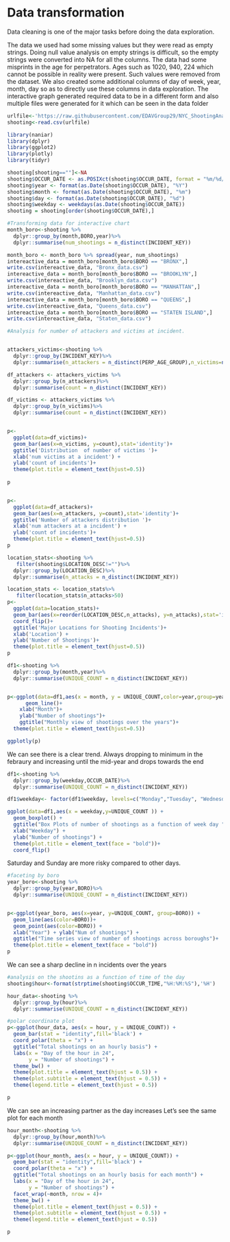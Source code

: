 # Data transformation

Data cleaning is one of the major tasks before doing the data exploration.

The data we used had some missing values but they were read as empty strings. Doing null value analysis on empty strings is difficult, so the empty strings were converted into NA for all the columns.
The data had some misprints in the age for perpetrators. Ages such as 1020, 940, 224 which cannot be possible in reality were present. Such values were removed from the dataset.
We also created some additional columns of day of week, year, month, day so as to directly use these columns in data exploration.
The interactive graph generated required data to be in a different form and also multiple files were generated for it which can be seen in the data folder

```r
urlfile<-'https://raw.githubusercontent.com/EDAVGroup29/NYC_ShootingAnalysis/main/data/NYPD_Shooting_Incident_Data_Historic.csv'
shooting<-read.csv(urlfile)
```

```r
library(naniar)
library(dplyr)
library(ggplot2)
library(plotly)
library(tidyr)
```


```r
shooting[shooting==""]<-NA
shooting$OCCUR_DATE <- as.POSIXct(shooting$OCCUR_DATE, format = "%m/%d/%Y")
shooting$year <- format(as.Date(shooting$OCCUR_DATE), "%Y")
shooting$month <- format(as.Date(shooting$OCCUR_DATE), "%m")
shooting$day <- format(as.Date(shooting$OCCUR_DATE), "%d")
shooting$weekday <- weekdays(as.Date(shooting$OCCUR_DATE))
shooting = shooting[order(shooting$OCCUR_DATE),]

```


```r
#Transforming data for interactive chart
month_boro<-shooting %>%
  dplyr::group_by(month,BORO,year)%>%
  dplyr::summarise(num_shootings = n_distinct(INCIDENT_KEY))

month_boro <- month_boro %>% spread(year, num_shootings)
intereactive_data = month_boro[month_boro$BORO == "BRONX",]
write.csv(intereactive_data, "Bronx_data.csv")
intereactive_data = month_boro[month_boro$BORO == "BROOKLYN",]
write.csv(intereactive_data, "Brooklyn_data.csv")
intereactive_data = month_boro[month_boro$BORO == "MANHATTAN",]
write.csv(intereactive_data, "Manhattan_data.csv")
intereactive_data = month_boro[month_boro$BORO == "QUEENS",]
write.csv(intereactive_data, "Queens_data.csv")
intereactive_data = month_boro[month_boro$BORO == "STATEN ISLAND",]
write.csv(intereactive_data, "Staten_data.csv")

```


```r
#Analysis for number of attackers and victims at incident.


attackers_victims<-shooting %>%
  dplyr::group_by(INCIDENT_KEY)%>%
  dplyr::summarise(n_attackers = n_distinct(PERP_AGE_GROUP),n_victims=n_distinct(VIC_AGE_GROUP))

df_attackers <- attackers_victims %>%
  dplyr::group_by(n_attackers)%>%
  dplyr::summarise(count = n_distinct(INCIDENT_KEY))

df_victims <- attackers_victims %>%
  dplyr::group_by(n_victims)%>%
  dplyr::summarise(count = n_distinct(INCIDENT_KEY))


p<-
  ggplot(data=df_victims)+
  geom_bar(aes(x=n_victims, y=count),stat='identity')+
  ggtitle('Distribution  of number of victims ')+
  xlab('num victims at a incident') +
  ylab('count of incidents')+
  theme(plot.title = element_text(hjust=0.5))
  
p


p<-
  ggplot(data=df_attackers)+
  geom_bar(aes(x=n_attackers, y=count),stat='identity')+
  ggtitle('Number of attackers distribution ')+
  xlab('num attackers at a incident') +
  ylab('count of incidents')+
  theme(plot.title = element_text(hjust=0.5))
p
```

```r
location_stats<-shooting %>%
   filter(shooting$LOCATION_DESC!="")%>%
  dplyr::group_by(LOCATION_DESC)%>%
  dplyr::summarise(n_attacks = n_distinct(INCIDENT_KEY))

location_stats <- location_stats%>%
   filter(location_stats$n_attacks>50)
p<-
  ggplot(data=location_stats)+
  geom_bar(aes(x=reorder(LOCATION_DESC,n_attacks), y=n_attacks),stat='identity')+
  coord_flip()+
  ggtitle('Major Locations for Shooting Incidents')+
  xlab('Location') +
  ylab('Number of Shootings')+
  theme(plot.title = element_text(hjust=0.5))
p
```


```r
df1<-shooting %>%
  dplyr::group_by(month,year)%>%
  dplyr::summarise(UNIQUE_COUNT = n_distinct(INCIDENT_KEY))


p<-ggplot(data=df1,aes(x = month, y = UNIQUE_COUNT,color=year,group=year))+geom_point()+
      geom_line()+
    xlab("Month")+
    ylab("Number of shootings")+
    ggtitle("Monthly view of shootings over the years")+
  theme(plot.title = element_text(hjust=0.5))

ggplotly(p)
```

We can see there is a clear trend. Always dropping to minimum in the febraury and increasing until the mid-year and drops towards the end 



```r


df1<-shooting %>%
  dplyr::group_by(weekday,OCCUR_DATE)%>%
  dplyr::summarise(UNIQUE_COUNT = n_distinct(INCIDENT_KEY))

df1$weekday<- factor(df1$weekday, levels=c("Monday","Tuesday", "Wednesday", "Thursday", "Friday", "Saturday","Sunday"))

ggplot(data=df1,aes(x = weekday,y=UNIQUE_COUNT )) +
  geom_boxplot() + 
  ggtitle("Box Plots of number of shootings as a function of week day ") + 
  xlab("Weekday") + 
  ylab("Number of shootings") +
  theme(plot.title = element_text(face = "bold"))+
  coord_flip()


```

Saturday and Sunday are more risky compared to other days.


```r

#faceting by boro
year_boro<-shooting %>%
  dplyr::group_by(year,BORO)%>%
  dplyr::summarise(UNIQUE_COUNT = n_distinct(INCIDENT_KEY))


p<-ggplot(year_boro, aes(x=year, y=UNIQUE_COUNT, group=BORO)) +
  geom_line(aes(color=BORO))+
  geom_point(aes(color=BORO)) +
  xlab("Year") + ylab("Num of shootings") +
  ggtitle("Time series view of number of shootings across boroughs")+
  theme(plot.title = element_text(face = "bold"))
p
```

We can see a sharp decline in n incidents over the years



```r
#analysis on the shootins as a function of time of the day
shooting$hour<-format(strptime(shooting$OCCUR_TIME,"%H:%M:%S"),'%H')

hour_data<-shooting %>%
  dplyr::group_by(hour)%>%
  dplyr::summarise(UNIQUE_COUNT = n_distinct(INCIDENT_KEY))

#polar coordinate plot
p<-ggplot(hour_data, aes(x = hour, y = UNIQUE_COUNT)) +
  geom_bar(stat = "identity",fill='black') + 
  coord_polar(theta = "x") +
  ggtitle("Total shootings on an hourly basis") +
  labs(x = "Day of the hour in 24", 
       y = "Number of shootings") +
  theme_bw() +
  theme(plot.title = element_text(hjust = 0.5)) +
  theme(plot.subtitle = element_text(hjust = 0.5)) +
  theme(legend.title = element_text(hjust = 0.5))

p

```

We can see an increasing partner as the day increases
Let's see the same plot for each month


```r
hour_month<-shooting %>%
  dplyr::group_by(hour,month)%>%
  dplyr::summarise(UNIQUE_COUNT = n_distinct(INCIDENT_KEY))

p<-ggplot(hour_month, aes(x = hour, y = UNIQUE_COUNT)) +
  geom_bar(stat = "identity",fill='black') + 
  coord_polar(theta = "x") +
  ggtitle("Total shootings on an hourly basis for each month") +
  labs(x = "Day of the hour in 24", 
       y = "Number of shootings") +
  facet_wrap(~month, nrow = 4)+
  theme_bw() +
  theme(plot.title = element_text(hjust = 0.5)) +
  theme(plot.subtitle = element_text(hjust = 0.5)) +
  theme(legend.title = element_text(hjust = 0.5))

p

```